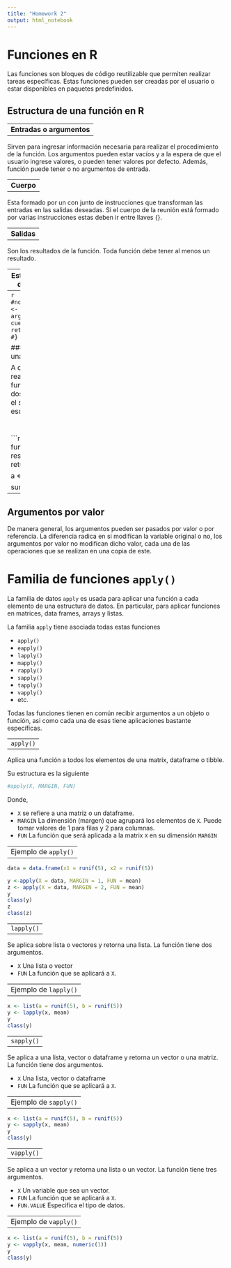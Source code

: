 ---
title: "Homework 2"
output: html_notebook
---

# Funciones en R

Las funciones son bloques de código reutilizable que permiten realizar
tareas específicas. Estas funciones pueden ser creadas por el usuario o
estar disponibles en paquetes predefinidos.


## Estructura de una función en R

---
__Entradas o argumentos__
---

Sirven para ingresar información necesaria para realizar el procedimiento de la función. Los argumentos pueden estar vacíos y a la espera de que el usuario ingrese valores, o pueden tener valores por defecto. Además, función puede tener o no argumentos de entrada.

---
__Cuerpo__
---

Esta formado por un con junto de instrucciones que transforman las entradas en las salidas deseadas. 
Si el cuerpo de la reunión está formado por varias instrucciones estas deben ir entre llaves {}. 

---
__Salidas__
---

Son los resultados de la función. Toda función debe tener al menos un resultado. 

---
__Estructura general de una función__
---
```{r}
#nombre_de_función <- function(arg1, arg2, ...){
#  cuerpo
#  return(resultado)
#}
```

### Ejemplo de una función

A continuación se realizará una función que sume dos números bajo el siguiente esquema 
$$ f(x,y) = x + y$$

```{r}
suma <- function(x, y){
  resultado <- x + y
  return(resultado)
}

a <- 1
b <- 1

suma(a,b)
```

---
__Argumentos por valor__
---

De manera general, los argumentos pueden ser pasados por valor o por referencia. La diferencia radica en si modifican la variable original o no, los argumentos por valor no modifican dicho valor, cada una de las operaciones que se realizan en una copia de este.

# Familia de funciones ```apply()``` 

La familia de datos ```apply``` es usada para aplicar una función a cada elemento de una estructura de datos. En particular, para aplicar funciones en matrices, data frames, arrays y listas.

La familia ```apply``` tiene asociada todas estas funciones

* ```apply()```
* ```eapply()```
* ```lapply()```
* ```mapply()```
* ```rapply()```
* ```sapply()```
* ```tapply()```
* ```vapply()```
* etc.

Todas las funciones tienen en común recibir argumentos a un objeto o función, asi como cada una de esas tiene aplicaciones bastante específicas.

---
```apply()``` 
---

Aplica una función a todos los elementos de una matrix, dataframe o tibble. 

Su estructura es la siguiente

```{r}
#apply(X, MARGIN, FUN)
```
Donde, 

* ```X``` se refiere a una matriz o un dataframe.
* ```MARGIN``` La dimensión (margen) que agrupará los elementos de  ```X```. Puede tomar valores de $1$ para filas y $2$ para columnas.
* ```FUN``` La función que será aplicada a la matrix ```X``` en su dimensión ```MARGIN```

---
Ejemplo de ```apply()```
---


```{r}
data = data.frame(x1 = runif(5), x2 = runif(5))

y <-apply(X = data, MARGIN = 1, FUN = mean)
z <- apply(X = data, MARGIN = 2, FUN = mean)
y
class(y)
z
class(z)

```

---
```lapply()```
---

Se aplica sobre lista o vectores y retorna una lista. La función tiene dos argumentos. 

* ```X``` Una lista o vector
* ```FUN``` La función que se aplicará a ```X```.

---
Ejemplo de ```lapply()```
---

```{r}
x <- list(a = runif(5), b = runif(5))
y <- lapply(x, mean)
y
class(y)
```

---
```sapply()``` 
---

Se aplica a una lista, vector o dataframe y retorna un vector o una  matriz. La función tiene dos argumentos. 

* ```X``` Una lista, vector o dataframe
* ```FUN``` La función que se aplicará a ```X```.

---
Ejemplo de ```sapply()```
---

```{r}
x <- list(a = runif(5), b = runif(5))
y <- sapply(x, mean)
y
class(y)

```

---
```vapply()``` 
---

Se aplica a un vector y retorna una lista o un vector. La función tiene tres argumentos. 

* ```X``` Un variable que sea un vector.
* ```FUN``` La función que se aplicará a ```X```.
* ```FUN.VALUE``` Especifica el tipo de datos. 

---
Ejemplo de ```vapply()```
---

```{r}
x <- list(a = runif(5), b = runif(5))
y <- vapply(x, mean, numeric(1))
y
class(y)
```

